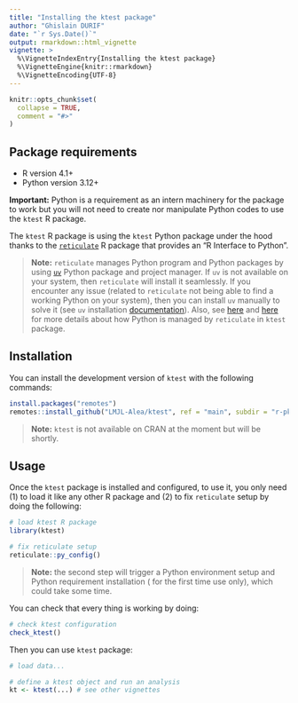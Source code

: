 ```yaml
---
title: "Installing the ktest package"
author: "Ghislain DURIF"
date: "`r Sys.Date()`"
output: rmarkdown::html_vignette
vignette: >
  %\VignetteIndexEntry{Installing the ktest package}
  %\VignetteEngine{knitr::rmarkdown}
  %\VignetteEncoding{UTF-8}
---
```


```r
knitr::opts_chunk$set(
  collapse = TRUE,
  comment = "#>"
)
```

## Package requirements

- R version 4.1+
- Python version 3.12+

**Important:** Python is a requirement as an intern machinery for the package to work but you will not need to create nor manipulate Python codes to use the `ktest` R package.

The `ktest` R package is using the `ktest` Python package under the hood thanks to the [`reticulate`](https://CRAN.R-project.org/package=reticulate) R package that provides an "R Interface to Python".

> **Note:** `reticulate` manages Python program and Python packages by using [`uv`](https://docs.astral.sh/uv/) Python package and project manager. If `uv` is not available on your system, then `reticulate` will install it seamlessly. If you encounter any issue (related to `reticulate` not being able to find a working Python on your system), then you can install `uv` manually to solve it (see `uv` installation [documentation](https://docs.astral.sh/uv/getting-started/installation/)). Also, see [here](https://rstudio.github.io/reticulate/articles/python_packages.html) and [here](https://rstudio.github.io/reticulate/reference/py_require.html) for more details about how Python is managed by `reticulate` in `ktest` package.

## Installation

You can install the development version of `ktest` with the following commands:

```r
install.packages("remotes")
remotes::install_github("LMJL-Alea/ktest", ref = "main", subdir = "r-pkg")
```

> **Note:** `ktest` is not available on CRAN at the moment but will be shortly.

## Usage

Once the `ktest` package is installed and configured, to use it, you only need (1) to load it like any other R package and (2) to fix `reticulate` setup by doing the following:
```r
# load ktest R package
library(ktest)

# fix reticulate setup
reticulate::py_config()
```

> **Note:** the second step will trigger a Python environment setup and Python requirement installation ( for the first time use only), which could take some time.

You can check that every thing is working by doing:
```r
# check ktest configuration
check_ktest()
```

Then you can use `ktest` package:
```r
# load data...

# define a ktest object and run an analysis
kt <- ktest(...) # see other vignettes
```
